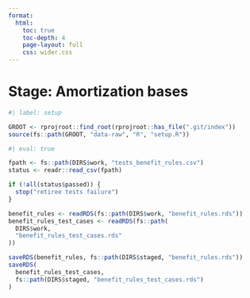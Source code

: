 ```yaml
---
format:
  html:
    toc: true
    toc-depth: 4
    page-layout: full
    css: wider.css
---    
```


# Stage: Amortization bases

```r
#| label: setup

GROOT <- rprojroot::find_root(rprojroot::has_file(".git/index"))
source(fs::path(GROOT, "data-raw", "R", "setup.R"))

```


```r
#| eval: true

fpath <- fs::path(DIRS$work, "tests_benefit_rules.csv")
status <- readr::read_csv(fpath)

if (!all(status$passed)) {
  stop("retiree tests failure")
}

benefit_rules <- readRDS(fs::path(DIRS$work, "benefit_rules.rds"))
benefit_rules_test_cases <- readRDS(fs::path(
  DIRS$work,
  "benefit_rules_test_cases.rds"
))

saveRDS(benefit_rules, fs::path(DIRS$staged, "benefit_rules.rds"))
saveRDS(
  benefit_rules_test_cases,
  fs::path(DIRS$staged, "benefit_rules_test_cases.rds")
)

```
